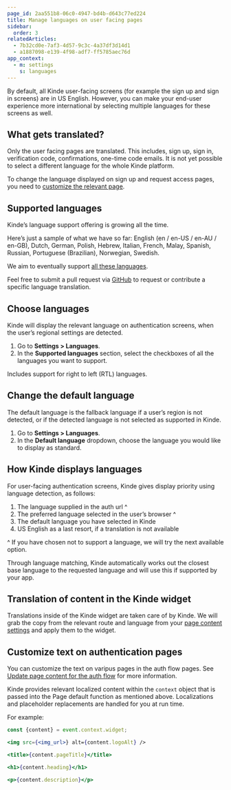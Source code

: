 ```yaml
---
page_id: 2aa551b8-06c0-4947-bd4b-d643c77ed224
title: Manage languages on user facing pages
sidebar:
  order: 3
relatedArticles:
  - 7b32cd0e-7af3-4d57-9c3c-4a37df3d14d1
  - a1887098-e139-4f98-adf7-ff5785aec76d
app_context:
  - m: settings
    s: languages
---
```


By default, all Kinde user-facing screens (for example the sign up and sign in screens) are in US English. However, you can make your end-user experience more international by selecting multiple languages for these screens as well.

## What gets translated?

Only the user facing pages are translated. This includes, sign up, sign in, verification code, confirmations, one-time code emails. It is not yet possible to select a different language for the whole Kinde platform.

To change the language displayed on sign up and request access pages, you need to [customize the relevant page](/design/pages/design-your-welcome-pages/).

## Supported languages

Kinde’s language support offering is growing all the time.

Here’s just a sample of what we have so far: English (en / en-US / en-AU / en-GB), Dutch, German, Polish, Hebrew, Italian, French, Malay, Spanish, Russian, Portuguese (Brazilian), Norwegian, Swedish.

We aim to eventually support [all these languages](https://github.com/kinde-oss/kinde-translations#language-codes).

Feel free to submit a pull request via [GitHub](https://github.com/kinde-oss/kinde-translations) to request or contribute a specific language translation.

## Choose languages

Kinde will display the relevant language on authentication screens, when the user’s regional settings are detected.

1. Go to **Settings > Languages**.
2. In the **Supported languages** section, select the checkboxes of all the languages you want to support.

Includes support for right to left (RTL) languages.

## Change the default language

The default language is the fallback language if a user’s region is not detected, or if the detected language is not selected as supported in Kinde.

1. Go to **Settings > Languages**.
2. In the **Default language** dropdown, choose the language you would like to display as standard.

## How Kinde displays languages

For user-facing authentication screens, Kinde gives display priority using language detection, as follows:

1. The language supplied in the auth url ^
2. The preferred language selected in the user’s browser ^
3. The default language you have selected in Kinde
4. US English as a last resort, if a translation is not available

^ If you have chosen not to support a language, we will try the next available option.

Through language matching, Kinde automatically works out the closest base language to the requested language and will use this if supported by your app.

## Translation of content in the Kinde widget

Translations inside of the Kinde widget are taken care of by Kinde. We will grab the copy from the relevant route and language from your [page content settings](/design/content-customization/update-auth-page-content/) and apply them to the widget. 

## Customize text on authentication pages

You can customize the text on varipus pages in the auth flow pages. See [Update page content for the auth flow](/design/content-customization/update-auth-page-content/) for more information.

Kinde provides relevant localized content within the `context` object that is passed into the Page default function as mentioned above. Localizations and placeholder replacements are handled for you at run time. 

For example:

```jsx
const {content} = event.context.widget;

<img src={<img_url>} alt={content.logoAlt} />

<title>{content.pageTitle}</title>

<h1>{content.heading}</h1>

<p>{content.description}</p>
```
